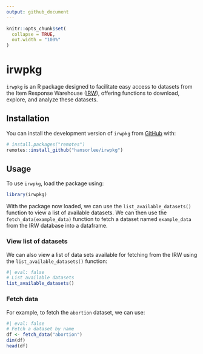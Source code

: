```yaml
---
output: github_document
---
```


```r
knitr::opts_chunk$set(
  collapse = TRUE,
  out.width = "100%"
)
```

# irwpkg

`irwpkg` is an R package designed to facilitate easy access to datasets from the Item Response Warehouse ([IRW](https://datapages.github.io/irw/)), offering functions to download, explore, and analyze these datasets. 

## Installation
You can install the development version of `irwpkg` from [GitHub](https://github.com/) with:

```r
# install.packages("remotes")
remotes::install_github("hansorlee/irwpkg")
```

## Usage

To use `irwpkg`, load the package using:

```r
library(irwpkg)
```

With the package now loaded, we can use the `list_available_datasets()` function to view a list of available datasets. We can then use the `fetch_data(example_data)` function to fetch a dataset named `example_data` from the IRW database into a dataframe.

### View list of datasets
We can also view a list of data sets available for fetching from the IRW using the `list_available_datasets()` function:

```r
#| eval: false
# List available datasets
list_available_datasets()
```

### Fetch data
For example, to fetch the `abortion` dataset, we can use:

```r
#| eval: false
# Fetch a dataset by name
df <- fetch_data("abortion")
dim(df)
head(df)
```

